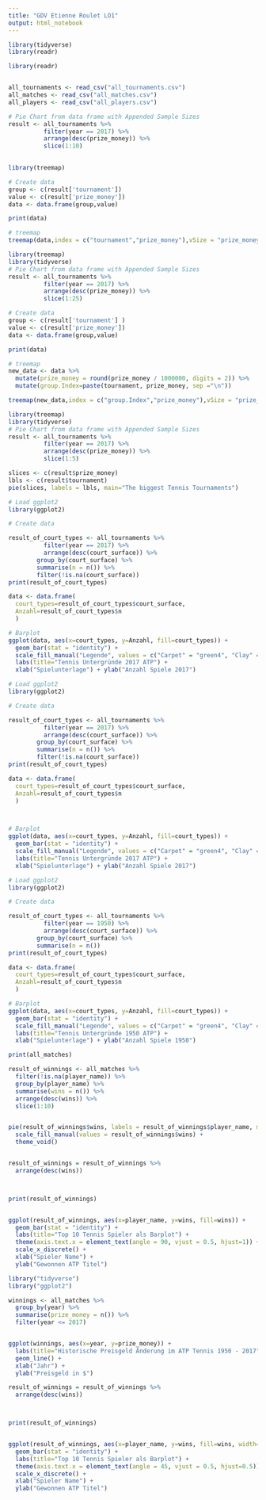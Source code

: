```yaml
---
title: "GDV Etienne Roulet LO1"
output: html_notebook
---
```


```r
library(tidyverse)
library(readr)

library(readr)


all_tournaments <- read_csv("all_tournaments.csv")
all_matches <- read_csv("all_matches.csv")
all_players <- read_csv("all_players.csv")

# Pie Chart from data frame with Appended Sample Sizes
result <- all_tournaments %>% 
          filter(year == 2017) %>% 
          arrange(desc(prize_money)) %>% 
          slice(1:10)
  

```

```r

library(treemap)

# Create data
group <- c(result['tournament'])
value <- c(result['prize_money'])
data <- data.frame(group,value)

print(data) 

# treemap
treemap(data,index = c("tournament","prize_money"),vSize = "prize_money")

```
```r

library(treemap)
library(tidyverse)
# Pie Chart from data frame with Appended Sample Sizes
result <- all_tournaments %>% 
          filter(year == 2017) %>% 
          arrange(desc(prize_money)) %>%
          slice(1:25)

# Create data
group <- c(result['tournament'] )
value <- c(result['prize_money'])
data <- data.frame(group,value)

print(data) 

# treemap
new_data <- data %>%
  mutate(prize_money = round(prize_money / 1000000, digits = 2)) %>%
  mutate(group.Index=paste(tournament, prize_money, sep ="\n"))

treemap(new_data,index = c("group.Index","prize_money"),vSize = "prize_money", title = "Preisgeld 2017 in Mio", bg.labels=c("transparent"),fontcolor.labels=c("white"),)

```

```r

library(treemap)
library(tidyverse)
# Pie Chart from data frame with Appended Sample Sizes
result <- all_tournaments %>% 
          filter(year == 2017) %>% 
          arrange(desc(prize_money)) %>% 
          slice(1:5)

slices <- c(result$prize_money)
lbls <- c(result$tournament)
pie(slices, labels = lbls, main="The biggest Tennis Tournaments")
```
```r
# Load ggplot2
library(ggplot2)

# Create data

result_of_court_types <- all_tournaments %>% 
          filter(year == 2017) %>% 
          arrange(desc(court_surface)) %>%
        group_by(court_surface) %>% 
        summarise(n = n()) %>%
        filter(!is.na(court_surface))
print(result_of_court_types)

data <- data.frame(
  court_types=result_of_court_types$court_surface,  
  Anzahl=result_of_court_types$n
  )

# Barplot
ggplot(data, aes(x=court_types, y=Anzahl, fill=court_types)) + 
  geom_bar(stat = "identity") +
  scale_fill_manual("Legende", values = c("Carpet" = "green4", "Clay" = "tomato", "Grass" = "green", "Hard" = "royalblue3")) +
  labs(title="Tennis Untergründe 2017 ATP") +
  xlab("Spielunterlage") + ylab("Anzahl Spiele 2017")

```



```r
# Load ggplot2
library(ggplot2)

# Create data

result_of_court_types <- all_tournaments %>% 
          filter(year == 2017) %>% 
          arrange(desc(court_surface)) %>%
        group_by(court_surface) %>% 
        summarise(n = n()) %>%
        filter(!is.na(court_surface))
print(result_of_court_types)

data <- data.frame(
  court_types=result_of_court_types$court_surface,  
  Anzahl=result_of_court_types$n
  )



# Barplot
ggplot(data, aes(x=court_types, y=Anzahl, fill=court_types)) + 
  geom_bar(stat = "identity") +
  scale_fill_manual("Legende", values = c("Carpet" = "green4", "Clay" = "tomato", "Grass" = "green", "Hard" = "royalblue3")) +
  labs(title="Tennis Untergründe 2017 ATP") +
  xlab("Spielunterlage") + ylab("Anzahl Spiele 2017")


```

```r
# Load ggplot2
library(ggplot2)

# Create data

result_of_court_types <- all_tournaments %>% 
          filter(year == 1950) %>% 
          arrange(desc(court_surface)) %>%
        group_by(court_surface) %>% 
        summarise(n = n())
print(result_of_court_types)

data <- data.frame(
  court_types=result_of_court_types$court_surface,  
  Anzahl=result_of_court_types$n
  )

# Barplot
ggplot(data, aes(x=court_types, y=Anzahl, fill=court_types)) + 
  geom_bar(stat = "identity") +
  scale_fill_manual("Legende", values = c("Carpet" = "green4", "Clay" = "tomato", "Grass" = "green", "Hard" = "royalblue3")) +
  labs(title="Tennis Untergründe 1950 ATP") +
  xlab("Spielunterlage") + ylab("Anzahl Spiele 1950")

```

```r
print(all_matches)

result_of_winnings <- all_matches %>%
  filter(!is.na(player_name)) %>%
  group_by(player_name) %>%
  summarise(wins = n()) %>%
  arrange(desc(wins)) %>%
  slice(1:10) 


pie(result_of_winnings$wins, labels = result_of_winnings$player_name, main="Gewonnene ATP Titel seit 1950") + 
  scale_fill_manual(values = result_of_winnings$wins) +
  theme_void()



```

```r

result_of_winnings = result_of_winnings %>%
  arrange(desc(wins))



print(result_of_winnings)


ggplot(result_of_winnings, aes(x=player_name, y=wins, fill=wins)) + 
  geom_bar(stat = "identity") +
  labs(title="Top 10 Tennis Spieler als Barplot") +
  theme(axis.text.x = element_text(angle = 90, vjust = 0.5, hjust=1)) +
  scale_x_discrete() +
  xlab("Spieler Name") + 
  ylab("Gewonnen ATP Titel")                 
```




```r
library("tidyverse")
library("ggplot2")

winnings <- all_matches %>%
  group_by(year) %>%
  summarise(prize_money = n()) %>%
  filter(year <= 2017)


ggplot(winnings, aes(x=year, y=prize_money)) +
  labs(title="Historische Preisgeld Änderung im ATP Tennis 1950 - 2017") +
  geom_line() +
  xlab("Jahr") +
  ylab("Preisgeld in $")

```


```r

result_of_winnings = result_of_winnings %>%
  arrange(desc(wins))



print(result_of_winnings)


ggplot(result_of_winnings, aes(x=player_name, y=wins, fill=wins, width=1)) + 
  geom_bar(stat = "identity") +
  labs(title="Top 10 Tennis Spieler als Barplot") +
  theme(axis.text.x = element_text(angle = 45, vjust = 0.5, hjust=0.5)) +
  scale_x_discrete() +
  xlab("Spieler Name") + 
  ylab("Gewonnen ATP Titel")                 
```




